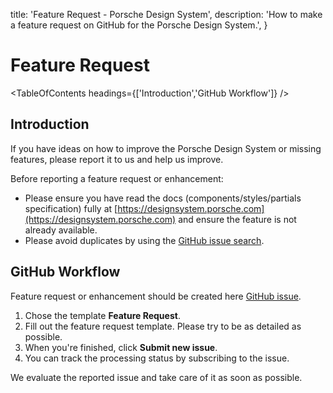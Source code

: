 
  title: 'Feature Request - Porsche Design System',
  description: 'How to  make a feature request on GitHub for the Porsche Design System.',
}

# Feature Request

<TableOfContents headings={['Introduction','GitHub Workflow']} />

## Introduction

If you have ideas on how to improve the Porsche Design System or missing features, please report it to us and help us
improve.

Before reporting a feature request or enhancement:

- Please ensure you have read the docs (components/styles/partials specification) fully at
[https://designsystem.porsche.com](https://designsystem.porsche.com) and ensure the feature is not already available.
- Please avoid duplicates by using the
[GitHub issue search](https://github.com/porsche-design-system/porsche-design-system/issues).

## GitHub Workflow

Feature request or enhancement should be created here
[GitHub issue](https://github.com/porsche-design-system/porsche-design-system/issues/new/choose).

1. Chose the template **Feature Request**.
2. Fill out the feature request template. Please try to be as detailed as possible.
3. When you're finished, click **Submit new issue**.
4. You can track the processing status by subscribing to the issue.

We evaluate the reported issue and take care of it as soon as possible.
